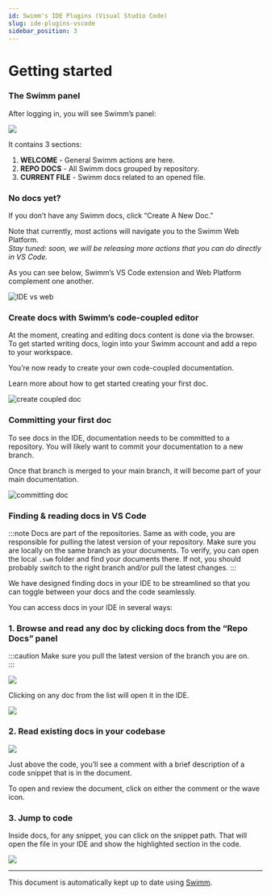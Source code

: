 ```yaml
---
id: Swimm's IDE Plugins (Visual Studio Code)
slug: ide-plugins-vscode
sidebar_position: 3
---
```



# Getting started

<ReactPlayer url="https://www.youtube.com/watch?v=zN8ZUhGP8dc" />

### The Swimm panel

After logging in, you will see Swimm’s panel:

![](../../../static/img/sidebar_empty.png)

It contains 3 sections:

1.  **WELCOME** - General Swimm actions are here.
2.  **REPO DOCS** - All Swimm docs grouped by repository.
3.  **CURRENT FILE** - Swimm docs related to an opened file.

### No docs yet?

If you don’t have any Swimm docs, click “Create A New Doc.”

Note that currently, most actions will navigate you to the Swimm Web Platform.<br/>
_Stay tuned: soon, we will be releasing more actions that you can do directly in VS Code._<br/>

As you can see below, Swimm’s VS Code extension and Web Platform complement one another.

![IDE vs web](../../../static/img/VSCODE3.png)

### Create docs with Swimm’s code-coupled editor

At the moment, creating and editing docs content is done via the browser.<br/>
To get started writing docs, login into your Swimm account and add a repo to your workspace.<br/>

You’re now ready to create your own code-coupled documentation.

Learn more about <Link to="https://docs.swimm.io/getting-started-guide/creating-a-doc/">how to get started creating your first doc.</Link>

![create coupled doc](../../../static/img/VSCODE4.png)

### Committing your first doc

To see docs in the IDE, documentation needs to be committed to a repository. You will likely want to commit your documentation to a new branch.

Once that branch is merged to your main branch, it will become part of your main documentation.

![committing doc](../../../static/img/VSCODE5.png)

### Finding & reading docs in VS Code

:::note
Docs are part of the repositories. Same as with code, you are responsible for pulling the latest version of your repository. Make sure you are locally on the same branch as your documents. To verify, you can open the local `.swm` folder and find your documents there. If not, you should probably switch to the right branch and/or pull the latest changes.
:::

We have designed finding docs in your IDE to be streamlined so that you can toggle between your docs and the code seamlessly.

You can access docs in your IDE in several ways:

### 1\. Browse and read any doc by clicking docs from the “Repo Docs” panel

:::caution
Make sure you pull the latest version of the branch you are on.<br/>
:::

![](../../../static/img/VSCODE6.png)

Clicking on any doc from the list will open it in the IDE.

![](../../../static/img/VSCODE7.png)

### 2\. Read existing docs in your codebase

![](../../../static/img/VSCODE8.png)

Just above the code, you’ll see a comment with a brief description of a code snippet that is in the document.

To open and review the document, click on either the comment or the wave icon.

### 3\. Jump to code

Inside docs, for any snippet, you can click on the snippet path. That will open the file in your IDE and show the highlighted section in the code.

![](../../../static/img/VSCODE9.png)

---

This document is automatically kept up to date using [Swimm](https://swimm.io).
